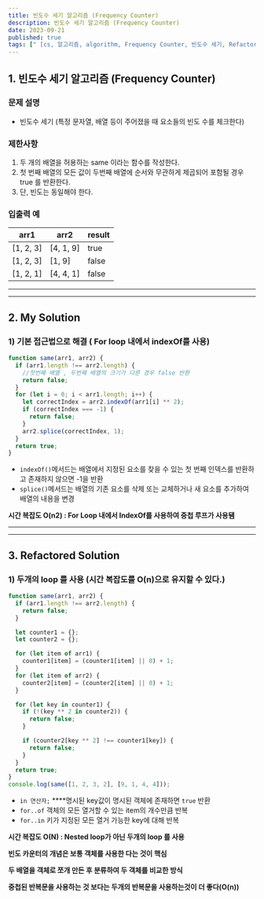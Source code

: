 ```yaml
---
title: 빈도수 세기 알고리즘 (Frequency Counter)
description: 빈도수 세기 알고리즘 (Frequency Counter)
date: 2023-09-21
published: true
tags: [" [cs, 알고리즘, algorithm, Frequency Counter, 빈도수 세기, Refactored]"]
---
```


## 1. **빈도수 세기 알고리즘 (Frequency Counter)**

### 문제 설명

- 빈도수 세기 (특정 문자열, 배열 등이 주어졌을 때 요소들의 빈도 수를 체크한다)

### 제한사항

1. 두 개의 배열을 허용하는 same 이라는 함수를 작성한다.
2. 첫 번째 배열의 모든 값이 두번째 배열에 순서와 무관하게 제곱되어 포함될 경우 true 를 반환한다.
3. 단, 빈도는 동일해야 한다.

### 입출력 예

| arr1      | arr2      | result |
| --------- | --------- | ------ |
| [1, 2, 3] | [4, 1, 9] | true   |
| [1, 2, 3] | [1, 9]    | false  |
| [1, 2, 1] | [4, 4, 1] | false  |

---

---

## 2. My **Solution**

### 1) 기본 접근법으로 해결 ( For loop 내에서 indexOf를 사용)

```jsx
function same(arr1, arr2) {
  if (arr1.length !== arr2.length) {
    //첫번째 배열 , 두번째 배열의 크기가 다른 경우 false 반환
    return false;
  }
  for (let i = 0; i < arr1.length; i++) {
    let correctIndex = arr2.indexOf(arr1[i] ** 2);
    if (correctIndex === -1) {
      return false;
    }
    arr2.splice(correctIndex, 1);
  }
  return true;
}
```

- `indexOf()`메서드는 배열에서 지정된 요소를 찾을 수 있는 첫 번째 인덱스를 반환하고 존재하지 않으면 -1을 반환
- `splice()`메서드는 배열의 기존 요소를 삭제 또는 교체하거나 새 요소를 추가하여 배열의 내용을 변경

**시간 복잡도 O(n2) : For Loop 내에서 IndexOf를 사용하여 중첩 루프가 사용됌**

---

---

## 3. **Refactored Solution**

### 1) **두개의 loop 를 사용** (**시간 복잡도를 O(n)으로 유지할 수 있다.**)

```jsx
function same(arr1, arr2) {
  if (arr1.length !== arr2.length) {
    return false;
  }

  let counter1 = {};
  let counter2 = {};

  for (let item of arr1) {
    counter1[item] = (counter1[item] || 0) + 1;
  }
  for (let item of arr2) {
    counter2[item] = (counter2[item] || 0) + 1;
  }

  for (let key in counter1) {
    if (!(key ** 2 in counter2)) {
      return false;
    }

    if (counter2[key ** 2] !== counter1[key]) {
      return false;
    }
  }
  return true;
}
console.log(same([1, 2, 3, 2], [9, 1, 4, 4]));
```

- `in 연산자;` \*\*\*\*명시된 key값이 명시된 객체에 존재하면 `true` 반환
- `for..of` 객체의 모든 열거할 수 있는 item의 개수만큼 반복
- `for..in` 키가 지정된 모든 열거 가능한 key에 대해 반복

**시간 복잡도 O(N) : Nested loop가 아닌 두개의 loop 를 사용**

**빈도 카운터의 개념은 보통 객체를 사용한 다는 것이 핵심**

**두 배열을 객체로 쪼개 만든 후 분류하여 두 객체를 비교한 방식**

**중첩된 반복문을 사용하는 것 보다는 두개의 반복문을 사용하는것이 더 좋다(O(n))**
